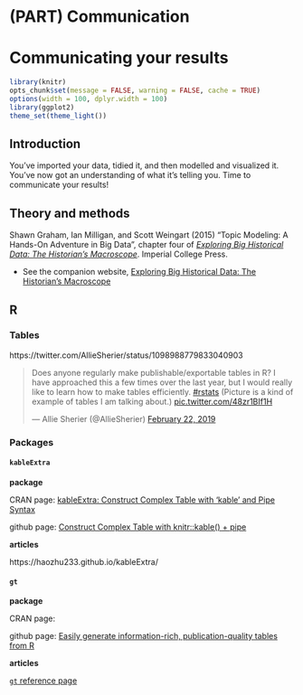 # (PART) Communication {-} 


# Communicating your results {#communicating}

```r
library(knitr)
opts_chunk$set(message = FALSE, warning = FALSE, cache = TRUE)
options(width = 100, dplyr.width = 100)
library(ggplot2)
theme_set(theme_light())
```


## Introduction

You've imported your data, tidied it, and then modelled and visualized it. You've now got an understanding of what it's telling you. Time to communicate your results!


## Theory and methods

Shawn Graham, Ian Milligan, and Scott Weingart (2015) "Topic Modeling: A Hands-On Adventure in Big Data", chapter four of [_Exploring Big Historical Data: The Historian's Macroscope_](http://www.themacroscope.org/?page_id=788). Imperial College Press.

- See the companion website, [Exploring Big Historical Data: The Historian's Macroscope](http://www.themacroscope.org/2.0/)




## R



### Tables

https://twitter.com/AllieSherier/status/1098988779833040903

<blockquote class="twitter-tweet" data-lang="en"><p lang="en" dir="ltr">Does anyone regularly make publishable/exportable tables in R? I have approached this a few times over the last year, but I would really like to learn how to make tables efficiently. <a href="https://twitter.com/hashtag/rstats?src=hash&amp;ref_src=twsrc%5Etfw">#rstats</a> (Picture is a kind of example of tables I am talking about.) <a href="https://t.co/48zr1BIf1H">pic.twitter.com/48zr1BIf1H</a></p>&mdash; Allie Sherier (@AllieSherier) <a href="https://twitter.com/AllieSherier/status/1098988779833040903?ref_src=twsrc%5Etfw">February 22, 2019</a></blockquote>
<script async src="https://platform.twitter.com/widgets.js" charset="utf-8"></script>


### Packages


#### `kableExtra`

**package**

CRAN page: [kableExtra: Construct Complex Table with 'kable' and Pipe Syntax](https://cran.r-project.org/web/packages/kableExtra/index.html)

github page: [Construct Complex Table with knitr::kable() + pipe](https://github.com/haozhu233/kableExtra)

**articles**

https://haozhu233.github.io/kableExtra/



#### `gt`



**package**

CRAN page: []()

github page: [Easily generate information-rich, publication-quality tables from R](https://github.com/rstudio/gt)


**articles**

[`gt` reference page](https://gt.rstudio.com/)


